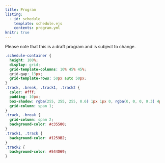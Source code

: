 ```yaml
---
title: Program
listing: 
  - id: schedule
    template: schedule.ejs
    contents: program.yml
knitr: true
---
```


Please note that this is a draft program and is subject to change. 


```css
.schedule-container {
  height: 100%;
  display: grid;
  grid-template-columns: 10% 45% 45%;
  grid-gap: 13px;
  grid-template-rows: 50px auto 50px;
}
.track, .break, .track1, .track2 {
  color: #fff;
  padding: 10px;
  box-shadow: rgba(255, 255, 255, 0.6) 1px 1px 0, rgba(0, 0, 0, 0.3) 4px 4px 0;
  grid-column: span 1;
}
.track, .break {
  grid-column: span 2;
  background-color: #c35500;
}
.track1, .track {
  background-color: #1259B2;
}
.track2 {
  background-color: #544D69;
}

```



::: {#schedule}


:::
